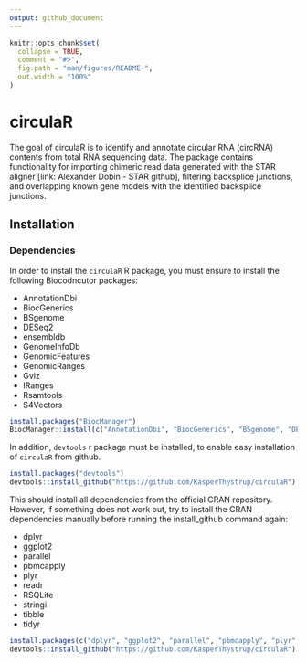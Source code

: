 ```yaml
---
output: github_document
---
```


<!-- README.md is generated from README.Rmd. Please edit that file -->

```r
knitr::opts_chunk$set(
  collapse = TRUE,
  comment = "#>",
  fig.path = "man/figures/README-",
  out.width = "100%"
)
```

# circulaR

<!-- badges: start -->
<!-- badges: end -->

The goal of circulaR is to identify and annotate circular RNA (circRNA) contents from total RNA sequencing data. The package contains functionality for importing chimeric read data generated with the STAR aligner [link: Alexander Dobin - STAR github], filtering backsplice junctions, and overlapping known gene models with the identified backsplice junctions.

## Installation

### Dependencies
In order to install the `circulaR` R package, you must ensure to install the following Biocodncutor packages:

 * AnnotationDbi
 * BiocGenerics
 * BSgenome
 * DESeq2
 * ensembldb
 * GenomeInfoDb
 * GenomicFeatures
 * GenomicRanges
 * Gviz
 * IRanges
 * Rsamtools
 * S4Vectors
 
```r
install.packages("BiocManager")
BiocManager::install(c("AnnotationDbi", "BiocGenerics", "BSgenome", "DESeq2", "ensembldb", "GenomeInfoDb", "GenomicFeatures", "GenomicRanges", "Gviz", "IRanges", "Rsamtools", "S4Vectors"))
```

In addition, `devtools` r package must be installed, to enable easy installation of `circulaR` from github.
```r
install.packages("devtools")
devtools::install_github("https://github.com/KasperThystrup/circulaR")
```

This should install all dependencies from the official CRAN repository. However, if something does not work out, try to install the CRAN dependencies manually before running the install_github command again:

 * dplyr
 * ggplot2
 * parallel
 * pbmcapply
 * plyr
 * readr
 * RSQLite
 * stringi
 * tibble
 * tidyr

```r
install.packages(c("dplyr", "ggplot2", "parallel", "pbmcapply", "plyr", "readr", "RSQLite", "stringi", "tibble", "tidyr"))
devtools::install_github("https://github.com/KasperThystrup/circulaR")
```
